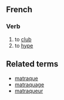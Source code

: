 ==French==
===Verb===
# to [[club]]
# to [[hype]]
==Related terms==
*[[matraque]]
*[[matraquage]]
*[[matraqueur]]